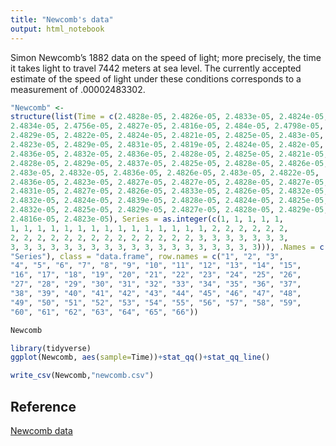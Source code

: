 ```yaml
---
title: "Newcomb's data"
output: html_notebook
---
```


Simon Newcomb's 1882 data on the speed of light; more precisely, the time it takes light to travel 7442 meters at sea level. The currently accepted estimate of the speed of light under these conditions corresponds to a measurement of .00002483302. 

```r
"Newcomb" <-
structure(list(Time = c(2.4828e-05, 2.4826e-05, 2.4833e-05, 2.4824e-05, 
2.4834e-05, 2.4756e-05, 2.4827e-05, 2.4816e-05, 2.484e-05, 2.4798e-05, 
2.4829e-05, 2.4822e-05, 2.4824e-05, 2.4821e-05, 2.4825e-05, 2.483e-05, 
2.4823e-05, 2.4829e-05, 2.4831e-05, 2.4819e-05, 2.4824e-05, 2.482e-05, 
2.4836e-05, 2.4832e-05, 2.4836e-05, 2.4828e-05, 2.4825e-05, 2.4821e-05, 
2.4828e-05, 2.4829e-05, 2.4837e-05, 2.4825e-05, 2.4828e-05, 2.4826e-05, 
2.483e-05, 2.4832e-05, 2.4836e-05, 2.4826e-05, 2.483e-05, 2.4822e-05, 
2.4836e-05, 2.4823e-05, 2.4827e-05, 2.4827e-05, 2.4828e-05, 2.4827e-05, 
2.4831e-05, 2.4827e-05, 2.4826e-05, 2.4833e-05, 2.4826e-05, 2.4832e-05, 
2.4832e-05, 2.4824e-05, 2.4839e-05, 2.4828e-05, 2.4824e-05, 2.4825e-05, 
2.4832e-05, 2.4825e-05, 2.4829e-05, 2.4827e-05, 2.4828e-05, 2.4829e-05, 
2.4816e-05, 2.4823e-05), Series = as.integer(c(1, 1, 1, 1, 1, 
1, 1, 1, 1, 1, 1, 1, 1, 1, 1, 1, 1, 1, 1, 1, 2, 2, 2, 2, 2, 2, 
2, 2, 2, 2, 2, 2, 2, 2, 2, 2, 2, 2, 2, 2, 3, 3, 3, 3, 3, 3, 3, 
3, 3, 3, 3, 3, 3, 3, 3, 3, 3, 3, 3, 3, 3, 3, 3, 3, 3, 3))), .Names = c("Time", 
"Series"), class = "data.frame", row.names = c("1", "2", "3", 
"4", "5", "6", "7", "8", "9", "10", "11", "12", "13", "14", "15", 
"16", "17", "18", "19", "20", "21", "22", "23", "24", "25", "26", 
"27", "28", "29", "30", "31", "32", "33", "34", "35", "36", "37", 
"38", "39", "40", "41", "42", "43", "44", "45", "46", "47", "48", 
"49", "50", "51", "52", "53", "54", "55", "56", "57", "58", "59", 
"60", "61", "62", "63", "64", "65", "66"))
```

```r
Newcomb
```

```r
library(tidyverse)
ggplot(Newcomb, aes(sample=Time))+stat_qq()+stat_qq_line()
```

```r
write_csv(Newcomb,"newcomb.csv")
```

## Reference

[Newcomb data](http://people.reed.edu/~jones/141/Newcomb.html)

